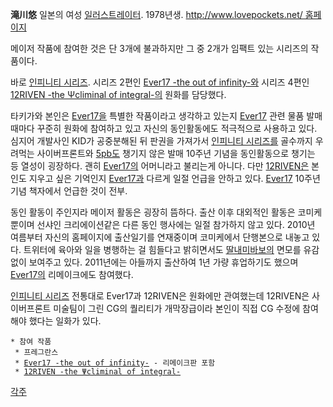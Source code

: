 '''滝川悠'''
일본의 여성 [[일러스트레이터]]. 1978년생. [[http://www.lovepockets.net/ 홈페이지]]

메이저 작품에 참여한 것은 단 3개에 불과하지만 그 중 2개가 임팩트 있는 시리즈의 작품이다.

바로 [[인피니티 시리즈]]. 시리즈 2편인 [[Ever17 -the out of infinity-]]와 시리즈 4편인 [[12RIVEN -the Ψcliminal of integral-]]의 원화를 담당했다.

타키가와 본인은 [[Ever17]]을 특별한 작품이라고 생각하고 있는지 [[Ever17]] 관련 물품 발매때마다 꾸준히 원화에 참여하고 있고 자신의 동인활동에도 적극적으로 사용하고 있다. 심지어 개발사인 KID가 공중분해된 뒤 판권을 가져가서 [[인피니티 시리즈]]를 골수까지 우려먹는 사이버프론트와 [[5pb]]도 챙기지 않은 발매 10주년 기념을 동인활동으로 챙기는 등 열성이 굉장하다. 괜히 [[Ever17]]의 어머니라고 불리는게 아니다. 다만 [[12RIVEN]]은 본인도 지우고 싶은 기억인지 [[Ever17]]과 다르게 일절 언급을 안하고 있다. [[Ever17]] 10주년 기념 책자에서 언급한 것이 전부.

동인 활동이 주인지라 메이저 활동은 굉장히 뜸하다. 출산 이후 대외적인 활동은 코미케뿐이며 선샤인 크리에이션같은 다른 동인 행사에는 일절 참가하지 않고 있다. 2010년 여름부터 자신의 홈페이지에 출산일기를 연재중이며 코미케에서 단행본으로 내놓고 있다. 트위터에 육아와 일을 병행하는 걸 힘들다고 밝히면서도 [[딸내미바보]]의 면모를 유감없이 보여주고 있다. 2011년에는 아들까지 출산하여 1년 가량 휴업하기도 했으며 [[Ever17]]의 리메이크에도 참여했다.

[[인피니티 시리즈]] 전통대로 Ever17과 12RIVEN은 원화에만 관여했는데 12RIVEN은 사이버프론트 미술팀이 그린 CG의 퀄리티가 개막장급이라 본인이 직접 CG 수정에 참여해야 했다는 일화가 있다.


 * 참여 작품
  * 프레그란스
  * [[Ever17 -the out of infinity-]] - 리메이크판 포함
  * [[12RIVEN -the Ψcliminal of integral-]]

[[각주]]
